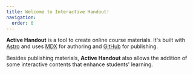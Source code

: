 ```yaml
---
title: Welcome to Interactive Handout!
navigation:
  order: 0
---
```


**Active Handout** is a tool to create online course materials. It's built with [Astro](https://astro.build/) and uses [MDX](https://mdxjs.com/) for authoring and [GitHub](https://github.com) for publishing.

Besides publishing materials, **Active Handout** also allows the addition of some interactive contents that enhance students' learning.
